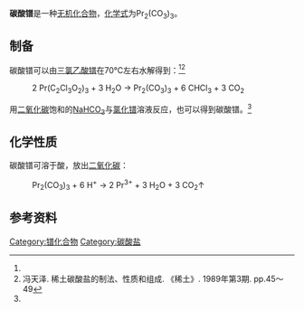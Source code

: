 {{chembox
| verifiedrevid = 
|   Name = 碳酸镨
|CustomizedImage=[[File:2.svg|File:2.svg]][[File:Pr3+.svg|File:Pr3+.svg]][[File:3.svg|File:3.svg]][[File:Carbonat-Ion.svg|File:Carbonat-Ion.svg]]
|   OtherNames = 
|   IUPACName = 碳酸镨(III)
| Section1 = {{Chembox Identifiers
|   ChemSpiderID_Ref = {{chemspidercite|correct|chemspider}}
| ChemSpiderID = 
| PubChem =
| InChI =
| InChIKey =
| SMILES = 
| StdInChI_Ref = {{stdinchicite|correct|chemspider}}
| StdInChI =
| StdInChIKey_Ref = {{stdinchicite|correct|chemspider}}
| StdInChIKey = 
| CASNo = 5895-45-4
| CASNo_Ref = {{cascite|correct|CAS}}
| CASNo_Comment = 无水
| CASNo2 = 14948-62-0
| CASNo2_Ref = {{cascite|correct|CAS}}
| CASNo2_Comment = 八水
  }}
| Section2 = {{Chembox Properties
|   Formula = Pr<sub>2</sub>(CO<sub>3</sub>)<sub>3</sub>
|   MolarMass = 461.849（无水）605.977（八水）
|   Appearance = 绿色晶体（八水）<ref name=sc>《化学化工物性数据手册》（无机卷）. 化学工业出版社. P<sub>320</sub>. 7.2 碳酸盐. ISBN 7-5025-3591-8</ref>
|   Density = 
|   MeltingPt = 分解
|   BoilingPt = 
|   Solubility = 难溶<br />（1.99×10<sup>-6</sup>mol/L）<ref name=wj>《无机化学丛书》. 第七卷 钪 稀土元素. 易宪武 黄春晖 等编.科学出版社. P<sub>174</sub>. 碳酸盐. [[Special:网络书源/9787030305749|ISBN 978-7-03-030574-9]]</ref>
|   Solvent = 
|   SolubleOther = 
  }}
| Section7 = {{Chembox Hazards
|  EUHazardSymbol =
|  RPhrases =
|  SPhrases =
|  FlashPt = 
|  pKa = 
|  pKb = 
|  EUClass =
|  EUIndex = 
|  MainHazards = 
|  NFPA-H = 
|  NFPA-F = 
|  NFPA-R = 
|  NFPA-O = 
|  RSPhrases = 
|  Autoignition = 
|  ExploLimits = 
|  PEL = 
  }}
| Section8 = {{Chembox Related
|   Function = 
|   OtherFunctn = 
|   OtherAnions = 
|   OtherCations = [[碳酸铈|碳酸铈]]<br />[[碳酸钕|碳酸钕]]
|   OtherCpds = [[三氯乙酸镨|三氯乙酸镨]](III)
  }}
}}
'''碳酸镨'''是一种[[无机化合物|无机化合物]]，[[化学式|化学式]]为Pr<sub>2</sub>(CO<sub>3</sub>)<sub>3</sub>。
==制备==
碳酸镨可以由[[三氯乙酸镨|三氯乙酸镨]]在70℃左右水解得到：<ref name=wj /><ref name=f>冯天泽. 稀土碳酸盐的制法、性质和组成. 《稀土》. 1989年第3期. pp.45～49</ref>
: 2 Pr(C<sub>2</sub>Cl<sub>3</sub>O<sub>2</sub>)<sub>3</sub> + 3 H<sub>2</sub>O → Pr<sub>2</sub>(CO<sub>3</sub>)<sub>3</sub> + 6 CHCl<sub>3</sub> + 3 CO<sub>2</sub>
用[[二氧化碳|二氧化碳]]饱和的[[碳酸氢钠|NaHCO<sub>3</sub>]]与[[氯化镨|氯化镨]]溶液反应，也可以得到碳酸镨。<ref name=f />

==化学性质==
碳酸镨可溶于酸，放出[[二氧化碳|二氧化碳]]：
: Pr<sub>2</sub>(CO<sub>3</sub>)<sub>3</sub> + 6 H<sup>+</sup> → 2 Pr<sup>3+</sup> + 3 H<sub>2</sub>O + 3 CO<sub>2</sub>↑
==参考资料==
{{reflist}}

{{镨化合物}}
{{碳酸盐}}

[[Category:镨化合物|Category:镨化合物]]
[[Category:碳酸盐|Category:碳酸盐]]